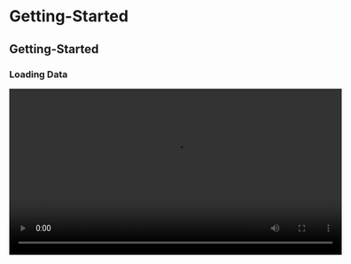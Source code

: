 # Getting-Started

## Getting-Started

### Loading Data

<video width="600" controls><source src="/jasp-video-library/assets/videos/Getting-Started/Getting_Started_01_Loading-Data.mp4" type="video/mp4">Your browser does not support the video tag.</video>

### Renaming Categories

<video width="600" controls><source src="/jasp-video-library/assets/videos/Getting-Started/Getting_Started_02_Renaming-Categories.mp4" type="video/mp4">Your browser does not support the video tag.</video>

### Reordering Categories

<video width="600" controls><source src="/jasp-video-library/assets/videos/Getting-Started/Getting_Started_03_Reordering-Categories.mp4" type="video/mp4">Your browser does not support the video tag.</video>

### Center Variable

<video width="600" controls><source src="/jasp-video-library/assets/videos/Getting-Started/Getting_Started_04_Center-Variable.mp4" type="video/mp4">Your browser does not support the video tag.</video>

### Compute New Column

<video width="600" controls><source src="/jasp-video-library/assets/videos/Getting-Started/Getting_Started_05_Compute-New-Column.mp4" type="video/mp4">Your browser does not support the video tag.</video>

### Use If Else

<video width="600" controls><source src="/jasp-video-library/assets/videos/Getting-Started/Getting_Started_05_Use-If-Else.mp4" type="video/mp4">Your browser does not support the video tag.</video>

### Filter by Group

<video width="600" controls><source src="/jasp-video-library/assets/videos/Getting-Started/Getting_Started_06_Filter-by-Group.mp4" type="video/mp4">Your browser does not support the video tag.</video>

### Filter Drag and Drop

<video width="600" controls><source src="/jasp-video-library/assets/videos/Getting-Started/Getting_Started_07_Filter-Drag-and-Drop.mp4" type="video/mp4">Your browser does not support the video tag.</video>

### Convert to Ranks

<video width="600" controls><source src="/jasp-video-library/assets/videos/Getting-Started/Getting_Started_08_Convert-to-Ranks.mp4" type="video/mp4">Your browser does not support the video tag.</video>

### Enable R Module

<video width="600" controls><source src="/jasp-video-library/assets/videos/Getting-Started/Getting_Started_09_Enable-R-Module.mp4" type="video/mp4">Your browser does not support the video tag.</video>

### Drag and Drop RowMean

<video width="600" controls><source src="/jasp-video-library/assets/videos/Getting-Started/Getting_Started_10_Drag-and-Drop-RowMean.mp4" type="video/mp4">Your browser does not support the video tag.</video>

### Drag and Drop RowSum

<video width="600" controls><source src="/jasp-video-library/assets/videos/Getting-Started/Getting_Started_11_Drag-and-Drop-RowSum.mp4" type="video/mp4">Your browser does not support the video tag.</video>

### R RowSum

<video width="600" controls><source src="/jasp-video-library/assets/videos/Getting-Started/Getting_Started_12_R-RowSum.mp4" type="video/mp4">Your browser does not support the video tag.</video>

### R RowMean

<video width="600" controls><source src="/jasp-video-library/assets/videos/Getting-Started/Getting_Started_13_R-RowMean.mp4" type="video/mp4">Your browser does not support the video tag.</video>

### Add Levels

<video width="600" controls><source src="/jasp-video-library/assets/videos/Getting-Started/Getting_Started_14_Add-Levels.mp4" type="video/mp4">Your browser does not support the video tag.</video>

### Reverse Code Single

<video width="600" controls><source src="/jasp-video-library/assets/videos/Getting-Started/Getting_Started_15_Reverse-Code-Single.mp4" type="video/mp4">Your browser does not support the video tag.</video>

### Reverse Code Multiple

<video width="600" controls><source src="/jasp-video-library/assets/videos/Getting-Started/Getting_Started_16_Reverse-Code-Multiple.mp4" type="video/mp4">Your browser does not support the video tag.</video>

### Statistical Test Flowchart

<video width="600" controls><source src="/jasp-video-library/assets/videos/Getting-Started/Getting_Started_17_Statistical-Test-Flowchart.mp4" type="video/mp4">Your browser does not support the video tag.</video>

